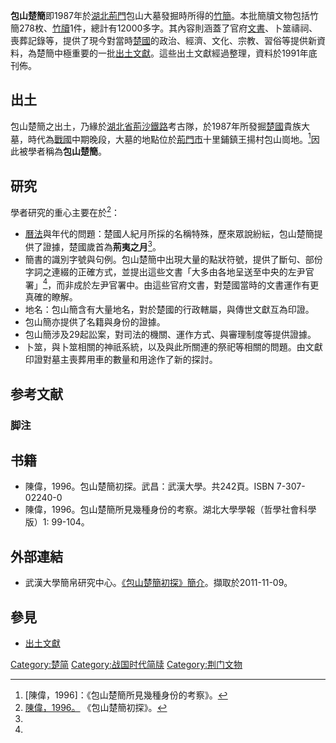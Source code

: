 '''包山楚簡'''即1987年於[[湖北省|湖北]][[荆门市|荊門]]包山大墓發掘時所得的[[簡牘|竹簡]]。本批簡牘文物包括竹簡278枚、[[簡牘|竹牘]]1件，總計有12000多字。其內容則涵蓋了官府[[文書|文書]]、卜筮禱祠、喪葬記錄等，提供了現今對當時[[楚國|楚國]]的政治、經濟、文化、宗教、習俗等提供新資料，為楚簡中極重要的一批[[出土文獻|出土文獻]]。這些出土文獻經過整理，資料於1991年底刊佈。

==出土==
包山楚簡之出土，乃緣於[[湖北省|湖北省]][[荊沙鐵路|荊沙鐵路]]考古隊，於1987年所發掘[[楚國|楚國]]貴族大墓，時代為[[戰國時代|戰國]]中期晚段，大墓的地點位於[[荊門市|荊門市]]十里鋪鎮王揚村包山崗地。<ref name="陳偉2">[陳偉，1996]：《包山楚簡所見幾種身份的考察》。</ref>因此被學者稱為'''包山楚簡'''。

==研究==
學者研究的重心主要在於<ref name="陳偉1">[http://www.bsm.org.cn/html/04/0406chutan.html 陳偉，1996。] {{Wayback|url=http://www.bsm.org.cn/html/04/0406chutan.html |date=20080905132350 }}《包山楚簡初探》。</ref>：
* [[曆法|曆法]]與年代的問題：楚國人紀月所採的名稱特殊，歷來眾說紛紜，包山楚簡提供了證據，楚國歲首為'''荊夷之月'''<ref name="陳偉1" />。
* 簡書的識別字號與句例。包山楚簡中出現大量的點狀符號，提供了斷句、部份字詞之連綴的正確方式，並提出這些文書「大多由各地呈送至中央的左尹官署」<ref name="陳偉1" />，而非成於左尹官署中。由這些官府文書，對楚國當時的文書運作有更真確的瞭解。
* 地名：包山簡含有大量地名，對於楚國的行政轄屬，與傳世文獻互為印證。
* 包山簡亦提供了名籍與身份的證據。
* 包山簡涉及29起訟案，對司法的機關、運作方式、與審理制度等提供證據。
* 卜筮，與卜筮相關的神祇系統，以及與此所關連的祭祀等相關的問題。由文獻印證對墓主喪葬用車的數量和用途作了新的探討。

==参考文献==
===脚注===
{{Reflist}}

==书籍==
* 陳偉，1996。包山楚簡初探。武昌：武漢大學。共242頁。ISBN 7-307-02240-0 
* 陳偉，1996。包山楚簡所見幾種身份的考察。湖北大學學報（哲學社會科學版）1: 99-104。

==外部連結==
* 武漢大學簡帛研究中心。[https://web.archive.org/web/20080905132350/http://www.bsm.org.cn/html/04/0406chutan.html 《包山楚簡初探》簡介]。擷取於2011-11-09。

==參見==
*[[出土文獻|出土文獻]]

[[Category:楚简|Category:楚简]]
[[Category:战国时代简牍|Category:战国时代简牍]]
[[Category:荆门文物|Category:荆门文物]]